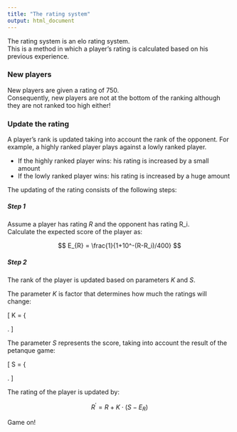 ```yaml
---
title: "The rating system"
output: html_document
---
```


The rating system is an elo rating system.  
This is a method in which a player's rating is calculated based on his previous
experience.  

### **New players**

New players are given a rating of 750.  
Consequently, new players are not at the bottom of the ranking although they are
not ranked too high either!
    
### **Update the rating**

 A player's rank is updated taking into account the rank of the opponent.  For
example, a highly ranked player plays against a lowly ranked player. 

 * If the highly ranked player wins: his rating is increased by a small amount
 * If the lowly ranked player wins: his rating is increased by a huge amount
	
The updating of the rating consists of the following steps:

##### **Step 1**  
 
 Assume a player has rating *R* and the opponent has rating R_i.	
 Calculate the expected score of the player as:
		
 $$ E_{R} =  \frac{1}{1+10^-(R-R_i)/400} $$
	 	
##### **Step 2**  
 
The rank of the player is updated based on parameters *K* and *S*.  

The parameter *K* is factor that determines how much the ratings will change:

\[
K = \left\{ 
\begin{array}{l}     
        32 \quad \text{if $R < 2100$}\\     
        24 \quad \text{if $2100 < R <2400$}\\     
        16 \quad \text{if $R > 2400$}\\  
\end{array} 
\right.
\]

The parameter *S* represents the score, taking into account the result of the
petanque game:

\[
 S = \left\{  
 \begin{array}{l}     
    0 \quad \text{for a loss}\\     
    1 \quad \text{for a win}+\left\{  
\begin{array}{l}          0.0 \quad \text{if petanque score = 1}\\         
                          0.3 \quad \text{if petanque score = 2}\\
                          0.6 \quad \text{if petanque score = 3}\\ 
                          \end{array}
\right. 
\end{array} 
\right. 
\]

The rating of the player is updated by: 

 $$R^{'} = R + K \cdot (S - E_{R})$$
 
 
Game on! 

